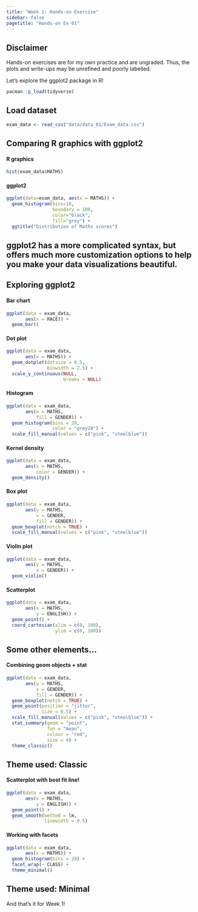 ```yaml
---
title: "Week 1: Hands-on Exercise"
sidebar: false
pagetitle: "Hands-on Ex 01"
---
```


::: callout-note
## Disclaimer

Hands-on exercises are for my own practice and are ungraded. Thus, the plots and write-ups may be unrefined and poorly labelled.
:::

Let's explore the ggplot2 package in R!

```r
pacman::p_load(tidyverse)
```

## Load dataset

```r
exam_data <- read_csv("data/data_01/Exam_data.csv")
```

## Comparing R graphics with ggplot2

::: panel-tabset
#### R graphics

```r
hist(exam_data$MATHS)

```

#### ggplot2

```r
ggplot(data=exam_data, aes(x = MATHS)) +
  geom_histogram(bins=10, 
                 boundary = 100,
                 color="black", 
                 fill="grey") +
  ggtitle("Distribution of Maths scores")
```
:::

::: callout-note
## ggplot2 has a more complicated syntax, but offers much more customization options to help you make your data visualizations beautiful.
:::

## Exploring ggplot2

::: panel-tabset
#### Bar chart

```r
ggplot(data = exam_data,
       aes(x = RACE)) +
  geom_bar()
```

#### Dot plot

```r
ggplot(data = exam_data,
       aes(x = MATHS)) +
  geom_dotplot(dotsize = 0.5,
               binwidth = 2.5) +
  scale_y_continuous(NULL,
                     breaks = NULL)
```

#### Histogram

```r
ggplot(data = exam_data,
       aes(x = MATHS,
           fill = GENDER)) +
  geom_histogram(bins = 20,
                 color = "grey20") +
  scale_fill_manual(values = c("pink", "steelblue"))
```

#### Kernel density

```r
ggplot(data = exam_data,
       aes(x = MATHS,
           color = GENDER)) +
  geom_density()
```

#### Box plot

```r
ggplot(data = exam_data,
       aes(y = MATHS,
           x = GENDER,
           fill = GENDER)) +
  geom_boxplot(notch = TRUE) +
  scale_fill_manual(values = c("pink", "steelblue"))
```

#### Violin plot

```r
ggplot(data = exam_data,
       aes(y = MATHS,
           x = GENDER)) +
  geom_violin()
```

#### Scatterplot

```r
ggplot(data = exam_data,
       aes(x = MATHS,
           y = ENGLISH)) +
  geom_point() +
  coord_cartesian(xlim = c(0, 100),
                  ylim = c(0, 100))
```
:::

## Some other elements...

#### Combining geom objects + stat

```r
ggplot(data = exam_data,
       aes(y = MATHS,
           x = GENDER,
           fill = GENDER)) +
  geom_boxplot(notch = TRUE) +
  geom_point(position = "jitter",
             size = 0.5) +
  scale_fill_manual(values = c("pink", "steelblue")) +
  stat_summary(geom = "point",
               fun = "mean",
               colour = "red",
               size = 4) +
  theme_classic()
```

::: callout-note
## Theme used: Classic
:::

#### Scatterplot with best fit line!

```r
ggplot(data = exam_data,
       aes(x = MATHS,
           y = ENGLISH)) +
  geom_point() +
  geom_smooth(method = lm,
              linewidth = 0.5)
```

#### Working with facets

```r
ggplot(data = exam_data,
       aes(x = MATHS)) +
  geom_histogram(bins = 20) +
  facet_wrap(~ CLASS) +
  theme_minimal()
```

::: callout-caution
## Theme used: Minimal
:::

And that's it for Week 1!
